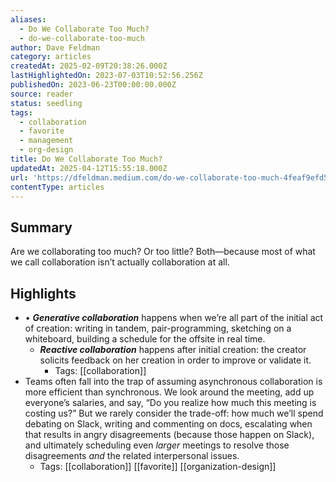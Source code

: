 ```yaml
---
aliases:
  - Do We Collaborate Too Much?
  - do-we-collaborate-too-much
author: Dave Feldman
category: articles
createdAt: 2025-02-09T20:38:26.000Z
lastHighlightedOn: 2023-07-03T10:52:56.256Z
publishedOn: 2023-06-23T00:00:00.000Z
source: reader
status: seedling
tags:
  - collaboration
  - favorite
  - management
  - org-design
title: Do We Collaborate Too Much?
updatedAt: 2025-04-12T15:55:18.000Z
url: 'https://dfeldman.medium.com/do-we-collaborate-too-much-4feaf9efd5ac'
contentType: articles
---
```

## Summary

Are we collaborating too much? Or too little? Both—because most of what we call collaboration isn’t actually collaboration at all.

## Highlights

- • _**Generative collaboration**_ happens when we’re all part of the initial act of creation: writing in tandem, pair-programming, sketching on a whiteboard, building a schedule for the offsite in real time.
  - _**Reactive collaboration**_ happens after initial creation: the creator solicits feedback on her creation in order to improve or validate it.
    - Tags: [[collaboration]]
- Teams often fall into the trap of assuming asynchronous collaboration is more efficient than synchronous. We look around the meeting, add up everyone’s salaries, and say, “Do you realize how much this meeting is costing us?” But we rarely consider the trade-off: how much we’ll spend debating on Slack, writing and commenting on docs, escalating when that results in angry disagreements (because those happen on Slack), and ultimately scheduling even _larger_ meetings to resolve those disagreements _and_ the related interpersonal issues.
    - Tags: [[collaboration]] [[favorite]] [[organization-design]]
